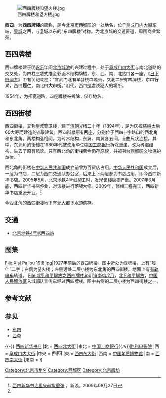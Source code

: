 {{refimprove|time=2018-05-27T03:25:02+00:00}}


[[File:西四牌楼和望火楼.jpg|thumb]]

'''西四'''，为'''西四牌楼'''的简称，是今[[北京市|北京市]][[西城区|西城区]]的一处地名，位于[[阜成门内大街|阜成门内大街]]东端，[[北京皇城|皇城]]之西，与皇城以东的“东四牌楼”对称。为北京城的交通要道，周围商业繁荣。

== 西四牌楼 ==
西四牌楼建于明[[永乐|永乐]]年间[[北京城池|北京城池]]的兴建过程中，处于[[阜成门内大街|阜成门内大街]]与南北道路的交叉处，为四柱三楼式描金彩画木结构牌楼，东、西、南、北路口各一座。《[[日下旧闻考|日下旧闻考]]》中有关记载是：“宣武门北有单排楼曰瞻云，又北二里有四牌楼，东曰'''行义'''，西曰'''履仁'''，南北曰'''大市街'''。”明代，西四是處決犯人的場所。

1954年，为拓宽道路，四座牌楼被拆除，仅存地名。

== 西四街楼 ==
{{文物保护单位
|级别 = 市县级
|省名 = 北京市
|市/县名 = 北京市西城区
|图片 = 西四新华书店.jpg
|名称 = 西四街楼
|编号 = 2-8
|分类 = 古建筑
|所在 = [[西四北大街|西四北大街]]255号
|坐标 = {{Coord|39.923|116.3742|type:landmark_region:CN-11_source:GoogleMaps|format=dms|display=it}}
|时代 = [[清朝|清]]
|登录 = 2007年7月20日
}}

西四街楼，又称皇城警卫楼，建于[[清朝|清朝]][[光绪|光绪]]二十年（1894年），是为庆祝[[慈禧太后|慈禧太后]]60大寿而建造的点景建筑。西四街楼原有两座，分别位于西四十字路口的西北角和东北角。两楼构造相同，为砖木结构，东翼、南翼各五间，呈曲尺状连接。其中，东北角的街楼在1980年代被使用单位[[中国工商银行|中国工商银行]]拆除重建，改为砖混结构，失去了原有风貌。只有西北角的街楼至今仍存原貌，并被列为[[西城区文物保护单位|西城区文物保护单位]]。<ref name="xs">[http://news.sina.com.cn/c/2009-08-27/133216195277s.shtml 西四新华书店国庆前拟重张] {{Wayback|url=http://news.sina.com.cn/c/2009-08-27/133216195277s.shtml |date=20210510090315 }}，新浪，2009年08月27日</ref>

西北角的街楼在[[中华人民共和国|中华人民共和国]]成立前曾为百货店占用。[[中华人民共和国|中华人民共和国]]成立后，一层为书店，二层为西四交通队办公室，后来上下两层都为书店占用，即今西四新华书店。2005年5月，[[北京地铁4号线|北京地铁4号线]]施工时，发现该楼破损严重。2007年6月底，西四新华书店停业，对该楼进行落架大修。2009年，修缮工程完工，西四新华书店重张开业。<ref name="xs" />

今西北角的西四街楼地下有[[元大都下水道遗存|元大都下水道遗存]]。

== 交通 ==
* [[北京地铁4号线|北京地铁4号线]][[西四站_(北京)|西四站]]

== 图集 ==
<gallery>
File:Xisi Pailou 1918.jpg|1927年前后的西四牌楼。图中近处为西牌楼，上有“履仁”二字；右侧为望火楼；左侧远处二层小楼为东北角的西四街楼。地面上有[[有轨电车|有轨电车]]轨道。
File:北平和平解放之西四牌楼.jpg|1949年2月，[[北平和平解放|北平和平解放]]，[[中国人民解放军|中国人民解放军]]入城部队宣传车经过西四牌楼。图中右侧的二层小楼为西四街楼之一。
</gallery>

== 参考文献 ==
{{Reflist}}

== 参见 ==
{{Portal box|北京}}
* [[东四|东四]]
* [[西单|西单]]

{{-}}
{{Geographic Location
|西北 = [[广济寺_(北京市)|广济寺]]{{.w}}[[西四街楼|西四新华书店]]
|北 = [[西四北大街|西四北大街]]
|東北 = [[中国工商银行|中国工商银行]]{{.w}}[[胜利电影院|胜利电影院]]
|西 = [[阜成门内大街|阜成门内大街]]
|中央 = <BIG>西四</BIG>
|東 = [[西四东大街|西四东大街]]
|西南 = [[中国地质博物馆|中国地质博物馆]]
|南 = [[西四南大街|西四南大街]]
|東南 =
}}

{{宣武门大街}}

[[Category:北京市地名|Category:北京市地名]]
[[Category:西城区|Category:西城区]]
[[Category:北京牌坊|Category:北京牌坊]]